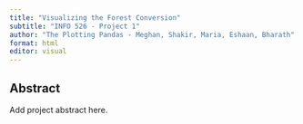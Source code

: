 ```yaml
---
title: "Visualizing the Forest Conversion"
subtitle: "INFO 526 - Project 1"
author: "The Plotting Pandas - Meghan, Shakir, Maria, Eshaan, Bharath"
format: html
editor: visual
---
```


## Abstract

Add project abstract here.
